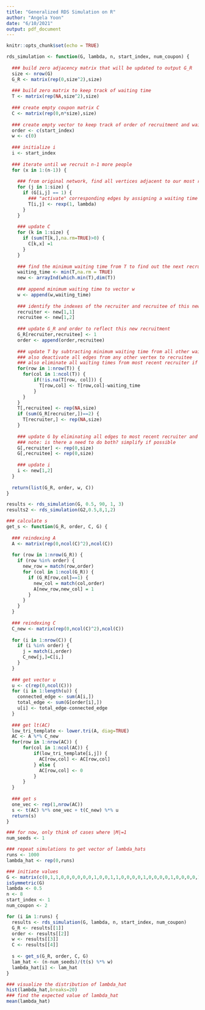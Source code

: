 ```yaml
---
title: "Generalized RDS Simulation on R"
author: "Angela Yoon"
date: "6/10/2021"
output: pdf_document
---
```


```r
knitr::opts_chunk$set(echo = TRUE)
```

```r
rds_simulation <- function(G, lambda, n, start_index, num_coupon) {
  
  ### build zero adjacency matrix that will be updated to output G_R
  size <- nrow(G)
  G_R <- matrix(rep(0,size^2),size)
  
  ### build zero matrix to keep track of waiting time
  T <- matrix(rep(NA,size^2),size)
  
  ### create empty coupon matrix C
  C <- matrix(rep(0,n*size),size)
  
  ### create empty vector to keep track of order of recruitment and waiting times
  order <- c(start_index)
  w <- c(0)
  
  ### initialize i
  i <- start_index
  
  ### iterate until we recruit n-1 more people
  for (x in 1:(n-1)) {
    
    ### from original network, find all vertices adjacent to our most recently recruited vertex
    for (j in 1:size) {
      if (G[i,j] == 1) {
        ### "activate" corresponding edges by assigning a waiting time
        T[i,j] <- rexp(1, lambda)
      }
    }
    
    ### update C
    for (k in 1:size) {
      if (sum(T[k,],na.rm=TRUE)>0) {
        C[k,x] =1
      }
    }
    
    ### find the minimum waiting time from T to find out the next recruitment
    waiting_time <- min(T,na.rm = TRUE)
    new <- arrayInd(which.min(T),dim(T))
    
    ### append minimum waiting time to vector w
    w <- append(w,waiting_time)
    
    ### identify the indexes of the recruiter and recruitee of this new recruitment
    recruiter <- new[1,1]
    recruitee <- new[1,2]
    
    ### update G_R and order to reflect this new recruitment
    G_R[recruiter,recruitee] <- 1
    order <- append(order,recruitee)
    
    ### update T by subtracting minimum waiting time from all other waiting times
    ### also deactivate all edges from any other vertex to recruitee
    ### also eliminate all waiting times from most recent recruiter if recruiter used all coupons
    for(row in 1:nrow(T)) {
      for(col in 1:ncol(T)) {
          if(!is.na(T[row, col])) {
            T[row,col] <- T[row,col]-waiting_time
          }
      }
    }
    T[,recruitee] <- rep(NA,size)
    if (sum(G_R[recruiter,])==2) {
      T[recruiter,] <- rep(NA,size)
    }
    
    ### update G by eliminating all edges to most recent recruiter and recruitee
    ### note: is there a need to do both? simplify if possible
    G[,recruiter] <- rep(0,size)
    G[,recruitee] <- rep(0,size)
    
    ### update i
    i <- new[1,2]
  }
  
  return(list(G_R, order, w, C))
}
```

```r
results <- rds_simulation(G, 0.5, 90, 1, 3)
results2 <- rds_simulation(G2,0.5,8,1,2)
```

```r
### calculate s
get_s <- function(G_R, order, C, G) {
  
  ### reindexing A
  A <- matrix(rep(0,ncol(C)^2),ncol(C))
  
  for (row in 1:nrow(G_R)) {
    if (row %in% order) {
      new_row = match(row,order)
      for (col in 1:ncol(G_R)) {
        if (G_R[row,col]==1) {
          new_col = match(col,order)
          A[new_row,new_col] = 1
        }
      }
    }
  }
  
  ### reindexing C
  C_new <- matrix(rep(0,ncol(C)^2),ncol(C))
  
  for (i in 1:nrow(C)) {
    if (i %in% order) {
      j = match(i,order)
      C_new[j,]=C[i,]
    }
  }
    
  ### get vector u
  u <- c(rep(0,ncol(C)))
  for (i in 1:length(u)) {
    connected_edge <- sum(A[i,])
    total_edge <- sum(G[order[i],])
    u[i] <- total_edge-connected_edge
  }
  
  ### get lt(AC)
  low_tri_template <- lower.tri(A, diag=TRUE)
  AC <- A %*% C_new
  for(row in 1:nrow(AC)) {
      for(col in 1:ncol(AC)) {
          if(low_tri_template[i,j]) {
            AC[row,col] <- AC[row,col]
          } else {
            AC[row,col] <- 0
          }
      }
  }
  
  ### get s
  one_vec <- rep(1,nrow(AC))
  s <- t(AC) %*% one_vec + t(C_new) %*% u
  return(s)
}

```

```r
### for now, only think of cases where |M|=1
num_seeds <- 1

### repeat simulations to get vector of lambda_hats
runs <- 1000
lambda_hat <- rep(0,runs)

### initiate values
G <- matrix(c(0,1,1,0,0,0,0,0,0,1,0,0,1,1,0,0,0,0,1,0,0,0,0,1,0,0,0,0,1,0,0,1,0,0,0,0,0,1,0,1,0,0,1,1,0,0,0,1,0,0,0,1,1,0,0,0,0,0,1,1,0,0,0,0,0,0,0,1,1,0,0,1,0,0,0,0,0,0,0,1,0),9)
isSymmetric(G)
lambda <- 0.5
n <- 8
start_index <- 1
num_coupon <- 2

for (i in 1:runs) {
  results <- rds_simulation(G, lambda, n, start_index, num_coupon)
  G_R <- results[[1]]
  order <- results[[2]]
  w <- results[[3]]
  C <- results[[4]]
  
  s <- get_s(G_R, order, C, G)
  lam_hat <- (n-num_seeds)/(t(s) %*% w)
  lambda_hat[i] <- lam_hat
}
```

```r
### visualize the distribution of lambda_hat
hist(lambda_hat,breaks=20)
### find the expected value of lambda_hat
mean(lambda_hat)
```

